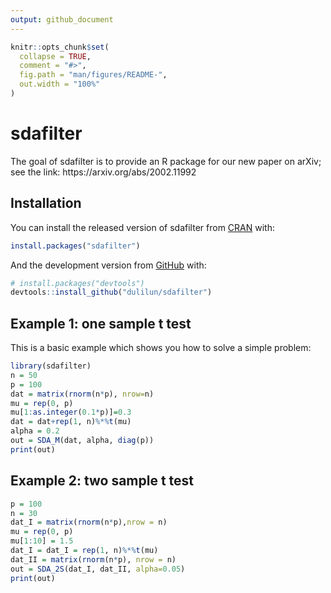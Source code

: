 ```yaml
---
output: github_document
---
```


<!-- README.md is generated from README.Rmd. Please edit that file -->

```r
knitr::opts_chunk$set(
  collapse = TRUE,
  comment = "#>",
  fig.path = "man/figures/README-",
  out.width = "100%"
)
```

# sdafilter

<!-- badges: start -->
<!-- badges: end -->

The goal of sdafilter is to provide an R package for our new paper on arXiv; see the link: https://arxiv.org/abs/2002.11992

## Installation

You can install the released version of sdafilter from [CRAN](https://CRAN.R-project.org) with:

``` r
install.packages("sdafilter")
```

And the development version from [GitHub](https://github.com/) with:

``` r
# install.packages("devtools")
devtools::install_github("dulilun/sdafilter")
```
## Example 1: one sample t test

This is a basic example which shows you how to solve a simple problem:

```r
library(sdafilter)
n = 50
p = 100
dat = matrix(rnorm(n*p), nrow=n)
mu = rep(0, p)
mu[1:as.integer(0.1*p)]=0.3
dat = dat+rep(1, n)%*%t(mu)
alpha = 0.2
out = SDA_M(dat, alpha, diag(p))
print(out)
```

## Example 2: two sample t test
```r
p = 100
n = 30
dat_I = matrix(rnorm(n*p),nrow = n)
mu = rep(0, p)
mu[1:10] = 1.5
dat_I = dat_I = rep(1, n)%*%t(mu)
dat_II = matrix(rnorm(n*p), nrow = n)
out = SDA_2S(dat_I, dat_II, alpha=0.05)
print(out)
```

